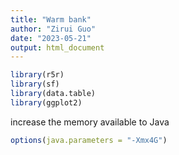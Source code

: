 ```yaml
---
title: "Warm bank"
author: "Zirui Guo"
date: "2023-05-21"
output: html_document
---
```


```r
library(r5r)
library(sf)
library(data.table)
library(ggplot2)
```


increase the memory available to Java
```r
options(java.parameters = "-Xmx4G")
```


